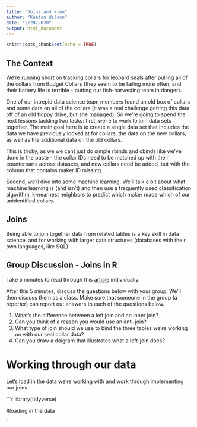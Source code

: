 ```yaml
---
title: "Joins and k-nn"
author: "Keaton Wilson"
date: "2/28/2020"
output: html_document
---
```


```r
knitr::opts_chunk$set(echo = TRUE)
```

## The Context  
We're running short on tracking collars for leopard seals after pulling all of 
the collars from Budget Collars (they seem to be failing more often, and their 
battery life is terrible - putting our fish-harvesting team in danger).  

One of our intrepid data science team members found an old box of collars and 
some data on all of the collars (it was a real challenge getting this data 
off of an old floppy drive, but she managed). So we're going to spend the next
lessons tackling two tasks: first, we're to work to join data sets together. 
The main goal here is to create a single data set that includes the data 
we have previously looked at for collars, the data on the new collars, as well 
as the additional data on the old collars.  

This is tricky, as we we cant just do simple rbinds and cbinds like we've done
in the paste - the collar IDs need to be matched up with their counterparts 
across datasets, and new collars need be added, but with the column that 
contains maker ID missing.   

Second, we'll dive into some machine learning. We'll talk a bit about what 
machine learning is (and isn't) and then use a frequently used classification 
algorithm, k-nearnest neighbors to predict which maker made which of our 
unidentified collars.  

## Joins  
Being able to join together data from related tables is a key skill in data 
science, and for working with larger data structures (databases with their 
own languages, like SQL).  

## Group Discussion - Joins in R
Take 5 minutes to read through this [article](https://medium.com/@HollyEmblem/joining-data-with-dplyr-in-r-874698eb8898) 
individually.  

After this 5 minutes, discuss the questions below with your group. We'll then 
discuss them as a class. Make sure that someone in the group (a reporter) can 
report out answers to each of the questions below.  

1. What's the difference between a left join and an inner join?  
2. Can you think of a reason you would use an anti-join?  
3. What type of join should we use to bind the three tables we're working on 
with our seal collar data?  
4. Can you draw a daigram that illustrates what a left-join does?  


# Working through our data  
Let's load in the data we're working with and work through implementing 
our joins.  

```r
library(tidyverse)

#loading in the data






`

